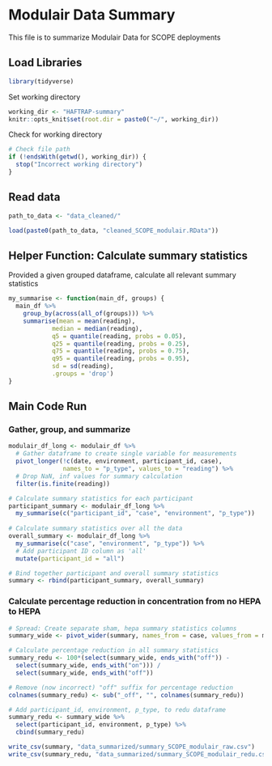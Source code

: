 # Modulair Data Summary
This file is to summarize Modulair Data for SCOPE deployments

## Load Libraries
```r
library(tidyverse)
```

Set working directory
```r
working_dir <- "HAFTRAP-summary"
knitr::opts_knit$set(root.dir = paste0("~/", working_dir))
```

Check for working directory
```r
# Check file path
if (!endsWith(getwd(), working_dir)) {
  stop("Incorrect working directory")
}
```

## Read data
```r
path_to_data <- "data_cleaned/"

load(paste0(path_to_data, "cleaned_SCOPE_modulair.RData"))
```

## Helper Function: Calculate summary statistics
Provided a given grouped dataframe, calculate all relevant summary statistics
```r
my_summarise <- function(main_df, groups) {
  main_df %>%
    group_by(across(all_of(groups))) %>%
    summarise(mean = mean(reading),
            median = median(reading), 
            q5 = quantile(reading, probs = 0.05), 
            q25 = quantile(reading, probs = 0.25),
            q75 = quantile(reading, probs = 0.75),
            q95 = quantile(reading, probs = 0.95),
            sd = sd(reading),
            .groups = 'drop')
}
```

## Main Code Run
### Gather, group, and summarize
```r
modulair_df_long <- modulair_df %>%
  # Gather dataframe to create single variable for measurements
  pivot_longer(!c(date, environment, participant_id, case), 
               names_to = "p_type", values_to = "reading") %>%
  # Drop NaN, inf values for summary calculation
  filter(is.finite(reading)) 

# Calculate summary statistics for each participant
participant_summary <- modulair_df_long %>%
  my_summarise(c("participant_id", "case", "environment", "p_type"))
  
# Calculate summary statistics over all the data
overall_summary <- modulair_df_long %>%
  my_summarise(c("case", "environment", "p_type")) %>%
  # Add participant ID column as 'all'
  mutate(participant_id = "all")

# Bind together participant and overall summary statistics
summary <- rbind(participant_summary, overall_summary)
```

### Calculate percentage reduction in concentration from no HEPA to HEPA
```r
# Spread: Create separate sham, hepa summary statistics columns
summary_wide <- pivot_wider(summary, names_from = case, values_from = mean:sd)

# Calculate percentage reduction in all summary statistics
summary_redu <- 100*(select(summary_wide, ends_with("off")) - 
  select(summary_wide, ends_with("on"))) / 
  select(summary_wide, ends_with("off"))

# Remove (now incorrect) "off" suffix for percentage reduction
colnames(summary_redu) <- sub("_off", "", colnames(summary_redu))

# Add participant_id, environment, p_type, to redu dataframe 
summary_redu <- summary_wide %>%
  select(participant_id, environment, p_type) %>%
  cbind(summary_redu)
```

```r
write_csv(summary, "data_summarized/summary_SCOPE_modulair_raw.csv")
write_csv(summary_redu, "data_summarized/summary_SCOPE_modulair_redu.csv")
```

